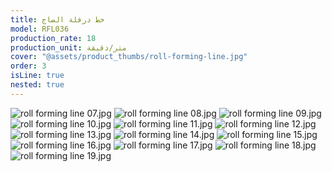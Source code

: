 ```yaml
---
title: خط درفلة الصاج
model: RFL036
production_rate: 18
production_unit: متر/دقيقة
cover: "@assets/product_thumbs/roll-forming-line.jpg"
order: 3
isLine: true
nested: true
---
```



<ProductTabs />

![roll forming line 07.jpg](@assets/article_images/roll-forming-line/roll-forming-line-07.jpg)
![roll forming line 08.jpg](@assets/article_images/roll-forming-line/roll-forming-line-08.jpg)
![roll forming line 09.jpg](@assets/article_images/roll-forming-line/roll-forming-line-09.jpg)
![roll forming line 10.jpg](@assets/article_images/roll-forming-line/decoiler-00.jpg)
![roll forming line 11.jpg](@assets/article_images/roll-forming-line/roll-forming-line-11.jpg)
![roll forming line 12.jpg](@assets/article_images/roll-forming-line/roll-forming-line-12.jpg)
![roll forming line 13.jpg](@assets/article_images/roll-forming-line/roll-forming-line-13.jpg)
![roll forming line 14.jpg](@assets/article_images/roll-forming-line/roll-forming-line-14.jpg)
![roll forming line 15.jpg](@assets/article_images/roll-forming-line/roll-forming-line-15.jpg)
![roll forming line 16.jpg](@assets/article_images/roll-forming-line/roll-forming-line-16.jpg)
![roll forming line 17.jpg](@assets/article_images/roll-forming-line/roll-forming-line-17.jpg)
![roll forming line 18.jpg](@assets/article_images/roll-forming-line/roll-forming-line-18.jpg)
![roll forming line 19.jpg](@assets/article_images/roll-forming-line/roll-forming-line-19.jpg)
